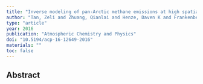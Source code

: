 ```yaml
---
title: "Inverse modeling of pan-Arctic methane emissions at high spatial resolution: what can we learn from assimilating satellite retrievals and using different process-based wetland and lake biogeochemical models?"
author: "Tan, Zeli and Zhuang, Qianlai and Henze, Daven K and Frankenberg, Christian and Dlugokencky, Ed and Sweeney, Colm and Turner, Alexander J and Sasakawa, Motoki and Machida, Toshinobu"
type: "article"
year: 2016
publication: "Atmospheric Chemistry and Physics"
doi: "10.5194/acp-16-12649-2016"
materials: ""
toc: false
---
```


## Abstract

